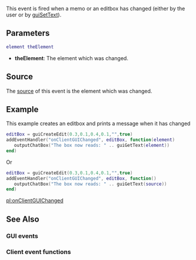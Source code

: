 {{Client event}}
 
This event is fired when a memo or an editbox has changed (either by the user or by [[/guiSetText.md|guiSetText]]).

==Parameters== 
<syntaxhighlight lang="lua">
element theElement
</syntaxhighlight> 
* '''theElement''':  The element which was changed.


==Source==
The [[/event_system#Event_source.md|source]] of this event is the element which was changed.

==Example== 
This example creates an editbox and prints a message when it has changed
<syntaxhighlight lang="lua">
editBox = guiCreateEdit(0.3,0.1,0.4,0.1,"",true)
addEventHandler("onClientGUIChanged", editBox, function(element) 
   outputChatBox("The box now reads: " .. guiGetText(element))
end)
</syntaxhighlight>
Or
<syntaxhighlight lang="lua">
editBox = guiCreateEdit(0.3,0.1,0.4,0.1,"",true)
addEventHandler("onClientGUIChanged", editBox, function() 
   outputChatBox("The box now reads: " .. guiGetText(source))
end)
</syntaxhighlight>

[[/pl:onClientGUIChanged.md|pl:onClientGUIChanged]]

==See Also==
===GUI events===
{{GUI_events}}
===Client event functions===
{{Client_event_functions}}